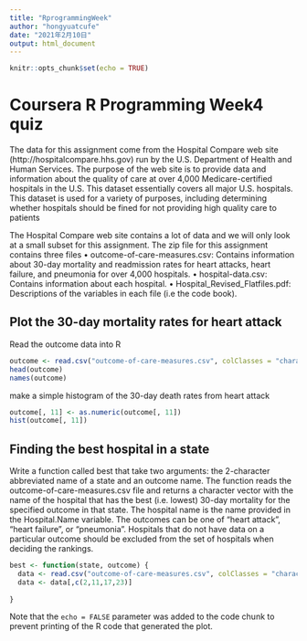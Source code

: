 ```yaml
---
title: "RprogrammingWeek"
author: "hongyuatcufe"
date: "2021年2月10日"
output: html_document
---
```


```r
knitr::opts_chunk$set(echo = TRUE)
```

# Coursera R Programming Week4 quiz

The data for this assignment come from the Hospital Compare web site (http://hospitalcompare.hhs.gov)
run by the U.S. Department of Health and Human Services. The purpose of the web site is to provide data and
information about the quality of care at over 4,000 Medicare-certified hospitals in the U.S. This dataset essentially covers all major U.S. hospitals. This dataset is used for a variety of purposes, including determining
whether hospitals should be fined for not providing high quality care to patients

The Hospital Compare web site contains a lot of data and we will only look at a small subset for this
assignment. The zip file for this assignment contains three files
• outcome-of-care-measures.csv: Contains information about 30-day mortality and readmission rates
for heart attacks, heart failure, and pneumonia for over 4,000 hospitals.
• hospital-data.csv: Contains information about each hospital.
• Hospital_Revised_Flatfiles.pdf: Descriptions of the variables in each file (i.e the code book).

## Plot the 30-day mortality rates for heart attack

Read the outcome data into R
```r
outcome <- read.csv("outcome-of-care-measures.csv", colClasses = "character")
head(outcome)
names(outcome)
```

make a simple histogram of the 30-day death rates from heart attack
```r
outcome[, 11] <- as.numeric(outcome[, 11])
hist(outcome[, 11])
```

## Finding the best hospital in a state

Write a function called best that take two arguments: the 2-character abbreviated name of a state and an
outcome name. The function reads the outcome-of-care-measures.csv file and returns a character vector
with the name of the hospital that has the best (i.e. lowest) 30-day mortality for the specified outcome
in that state. The hospital name is the name provided in the Hospital.Name variable. The outcomes can
be one of “heart attack”, “heart failure”, or “pneumonia”. Hospitals that do not have data on a particular
outcome should be excluded from the set of hospitals when deciding the rankings.

```r
best <- function(state, outcome) {
  data <- read.csv("outcome-of-care-measures.csv", colClasses = "character")
  data <- data[,c(2,11,17,23)]
  
}

```

Note that the `echo = FALSE` parameter was added to the code chunk to prevent printing of the R code that generated the plot.
